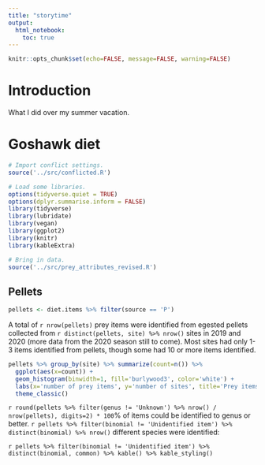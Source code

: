 ```yaml
---
title: "storytime"
output: 
  html_notebook:
    toc: true
---
```


```r
knitr::opts_chunk$set(echo=FALSE, message=FALSE, warning=FALSE)
```

# Introduction

What I did over my summer vacation.

# Goshawk diet

```r
# Import conflict settings.
source('../src/conflicted.R')

# Load some libraries.
options(tidyverse.quiet = TRUE)
options(dplyr.summarise.inform = FALSE)
library(tidyverse)
library(lubridate)
library(vegan)
library(ggplot2)
library(knitr)
library(kableExtra)

# Bring in data.
source('../src/prey_attributes_revised.R')
```

## Pellets 

```r
pellets <- diet.items %>% filter(source == 'P')
```

A total of `r nrow(pellets)` prey items were identified from egested pellets collected from `r distinct(pellets, site) %>% nrow()` sites in 2019 and 2020 (more data from the 2020 season still to come). Most sites had only 1-3 items identified from pellets, though some had 10 or more items identified.

```r
pellets %>% group_by(site) %>% summarize(count=n()) %>%
  ggplot(aes(x=count)) +
  geom_histogram(binwidth=1, fill='burlywood3', color='white') +
  labs(x='number of prey items', y='number of sites', title='Prey items per site identified from pellets') +
  theme_classic()
```

`r round(pellets %>% filter(genus != 'Unknown') %>% nrow() / nrow(pellets), digits=2) * 100`% of items could be identified to genus or better. `r pellets %>% filter(binomial != 'Unidentified item') %>% distinct(binomial) %>% nrow()` different species were identified:

`r pellets %>% filter(binomial != 'Unidentified item') %>% distinct(binomial, common) %>% kable() %>% kable_styling()`








